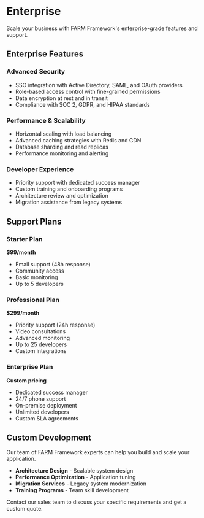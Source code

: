 # Enterprise

Scale your business with FARM Framework's enterprise-grade features and support.

## Enterprise Features

### Advanced Security
- SSO integration with Active Directory, SAML, and OAuth providers
- Role-based access control with fine-grained permissions
- Data encryption at rest and in transit
- Compliance with SOC 2, GDPR, and HIPAA standards

### Performance & Scalability
- Horizontal scaling with load balancing
- Advanced caching strategies with Redis and CDN
- Database sharding and read replicas
- Performance monitoring and alerting

### Developer Experience
- Priority support with dedicated success manager
- Custom training and onboarding programs
- Architecture review and optimization
- Migration assistance from legacy systems

## Support Plans

### Starter Plan
**$99/month**
- Email support (48h response)
- Community access
- Basic monitoring
- Up to 5 developers

### Professional Plan
**$299/month**
- Priority support (24h response)
- Video consultations
- Advanced monitoring
- Up to 25 developers
- Custom integrations

### Enterprise Plan
**Custom pricing**
- Dedicated success manager
- 24/7 phone support
- On-premise deployment
- Unlimited developers
- Custom SLA agreements

## Custom Development

Our team of FARM Framework experts can help you build and scale your application.

- **Architecture Design** - Scalable system design
- **Performance Optimization** - Application tuning
- **Migration Services** - Legacy system modernization
- **Training Programs** - Team skill development

<Callout type="info">
  Contact our sales team to discuss your specific requirements and get a custom quote.
</Callout>